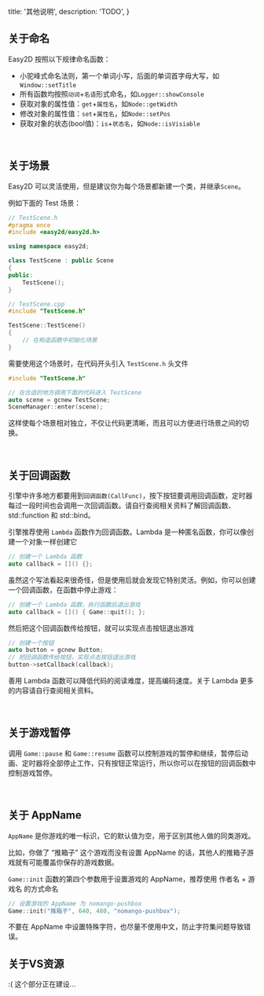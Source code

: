   title: '其他说明',
  description: 'TODO',
}

## 关于命名

Easy2D 按照以下规律命名函数：

- 小驼峰式命名法则，第一个单词小写，后面的单词首字母大写，如`Window::setTitle`
- 所有函数均按照`动词`+`名语`形式命名，如`Logger::showConsole`
- 获取对象的属性值：`get`+`属性名`，如`Node::getWidth`
- 修改对象的属性值：`set`+`属性名`，如`Node::setPos`
- 获取对象的状态(bool值)：`is`+`状态名`，如`Node::isVisiable`

<br />

## 关于场景

Easy2D 可以灵活使用，但是建议你为每个场景都新建一个类，并继承`Scene`。

例如下面的 Test 场景：

```cpp
// TestScene.h
#pragma once
#include <easy2d/easy2d.h>

using namespace easy2d;

class TestScene : public Scene
{
public:
	TestScene();
}
```

```cpp
// TestScene.cpp
#include "TestScene.h"

TestScene::TestScene()
{
	// 在构造函数中初始化场景
}
```

需要使用这个场景时，在代码开头引入 `TestScene.h` 头文件

```cpp
#include "TestScene.h"

// 在合适的地方调用下面的代码进入 TestScene
auto scene = gcnew TestScene;
SceneManager::enter(scene);
```

这样使每个场景相对独立，不仅让代码更清晰，而且可以方便进行场景之间的切换。

<br />

## 关于回调函数

引擎中许多地方都要用到`回调函数(CallFunc)`，按下按钮要调用回调函数，定时器每过一段时间也会调用一次回调函数。请自行查阅相关资料了解回调函数、std::function 和 std::bind。

引擎推荐使用 `Lambda` 函数作为回调函数。Lambda 是一种匿名函数，你可以像创建一个对象一样创建它

```cpp
// 创建一个 Lambda 函数
auto callback = []() {};
```

虽然这个写法看起来很奇怪，但是使用后就会发现它特别灵活。例如，你可以创建一个回调函数，在函数中停止游戏：

```cpp
// 创建一个 Lambda 函数，执行函数后退出游戏
auto callback = []() { Game::quit(); };
```

然后把这个回调函数传给按钮，就可以实现点击按钮退出游戏

```cpp
// 创建一个按钮
auto button = gcnew Button;
// 把回调函数传给按钮，实现点击按钮退出游戏
button->setCallback(callback);
```

善用 Lambda 函数可以降低代码的阅读难度，提高编码速度。关于 Lambda 更多的内容请自行查阅相关资料。

<br />

## 关于游戏暂停

调用 `Game::pause` 和 `Game::resume` 函数可以控制游戏的暂停和继续，暂停后动画、定时器将全部停止工作，只有按钮正常运行，所以你可以在按钮的回调函数中控制游戏暂停。

<br />

## 关于 AppName

`AppName` 是你游戏的唯一标识，它的默认值为空，用于区别其他人做的同类游戏。

比如，你做了 “推箱子” 这个游戏而没有设置 AppName 的话，其他人的推箱子游戏就有可能覆盖你保存的游戏数据。

`Game::init` 函数的第四个参数用于设置游戏的 AppName，推荐使用 作者名 + 游戏名 的方式命名

```cpp
// 设置游戏的 AppName 为 nomango-pushbox
Game::init("推箱子", 640, 480, "nomango-pushbox");
```

<Note>
  不要在 AppName 中设置特殊字符，也尽量不使用中文，防止字符集问题导致错误。
</Note>

<br />

## 关于VS资源

:( 这个部分正在建设...
